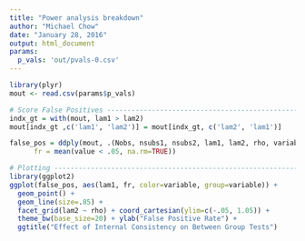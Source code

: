 ```yaml
---
title: "Power analysis breakdown"
author: "Michael Chow"
date: "January 28, 2016"
output: html_document
params:
  p_vals: 'out/pvals-0.csv'
---
```


```r
library(plyr)
mout <- read.csv(params$p_vals)

# Score False Positives -------------------------------------------------------
indx_gt = with(mout, lam1 > lam2)
mout[indx_gt ,c('lam1', 'lam2')] = mout[indx_gt, c('lam2', 'lam1')]

false_pos = ddply(mout, .(Nobs, nsubs1, nsubs2, lam1, lam2, rho, variable), summarize, 
      fr = mean(value < .05, na.rm=TRUE))

# Plotting ------------------------------------------------------------------------
library(ggplot2)
ggplot(false_pos, aes(lam1, fr, color=variable, group=variable)) + 
  geom_point() +
  geom_line(size=.85) +
  facet_grid(lam2 ~ rho) + coord_cartesian(ylim=c(-.05, 1.05)) +
  theme_bw(base_size=20) + ylab("False Positive Rate") + 
  ggtitle("Effect of Internal Consistency on Between Group Tests")
```

